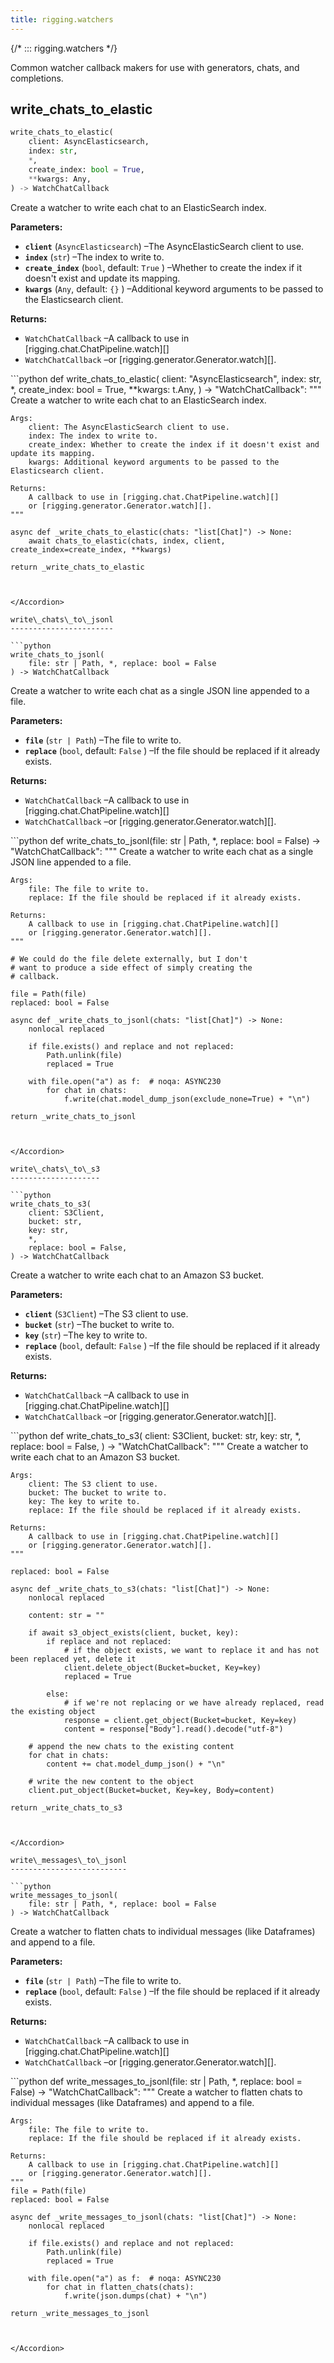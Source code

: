 ```yaml
---
title: rigging.watchers
---
```


{/*
::: rigging.watchers
*/}

Common watcher callback makers for use with generators, chats, and completions.

write\_chats\_to\_elastic
-------------------------

```python
write_chats_to_elastic(
    client: AsyncElasticsearch,
    index: str,
    *,
    create_index: bool = True,
    **kwargs: Any,
) -> WatchChatCallback
```

Create a watcher to write each chat to an ElasticSearch index.

**Parameters:**

* **`client`**
  (`AsyncElasticsearch`)
  –The AsyncElasticSearch client to use.
* **`index`**
  (`str`)
  –The index to write to.
* **`create_index`**
  (`bool`, default:
  `True`
  )
  –Whether to create the index if it doesn't exist and update its mapping.
* **`kwargs`**
  (`Any`, default:
  `{}`
  )
  –Additional keyword arguments to be passed to the Elasticsearch client.

**Returns:**

* `WatchChatCallback`
  –A callback to use in [rigging.chat.ChatPipeline.watch][]
* `WatchChatCallback`
  –or [rigging.generator.Generator.watch][].

<Accordion title="Source code in rigging/watchers.py" icon="code">
```python
def write_chats_to_elastic(
    client: "AsyncElasticsearch",
    index: str,
    *,
    create_index: bool = True,
    **kwargs: t.Any,
) -> "WatchChatCallback":
    """
    Create a watcher to write each chat to an ElasticSearch index.

    Args:
        client: The AsyncElasticSearch client to use.
        index: The index to write to.
        create_index: Whether to create the index if it doesn't exist and update its mapping.
        kwargs: Additional keyword arguments to be passed to the Elasticsearch client.

    Returns:
        A callback to use in [rigging.chat.ChatPipeline.watch][]
        or [rigging.generator.Generator.watch][].
    """

    async def _write_chats_to_elastic(chats: "list[Chat]") -> None:
        await chats_to_elastic(chats, index, client, create_index=create_index, **kwargs)

    return _write_chats_to_elastic
```


</Accordion>

write\_chats\_to\_jsonl
-----------------------

```python
write_chats_to_jsonl(
    file: str | Path, *, replace: bool = False
) -> WatchChatCallback
```

Create a watcher to write each chat as a single JSON line appended to a file.

**Parameters:**

* **`file`**
  (`str | Path`)
  –The file to write to.
* **`replace`**
  (`bool`, default:
  `False`
  )
  –If the file should be replaced if it already exists.

**Returns:**

* `WatchChatCallback`
  –A callback to use in [rigging.chat.ChatPipeline.watch][]
* `WatchChatCallback`
  –or [rigging.generator.Generator.watch][].

<Accordion title="Source code in rigging/watchers.py" icon="code">
```python
def write_chats_to_jsonl(file: str | Path, *, replace: bool = False) -> "WatchChatCallback":
    """
    Create a watcher to write each chat as a single JSON line appended to a file.

    Args:
        file: The file to write to.
        replace: If the file should be replaced if it already exists.

    Returns:
        A callback to use in [rigging.chat.ChatPipeline.watch][]
        or [rigging.generator.Generator.watch][].
    """

    # We could do the file delete externally, but I don't
    # want to produce a side effect of simply creating the
    # callback.

    file = Path(file)
    replaced: bool = False

    async def _write_chats_to_jsonl(chats: "list[Chat]") -> None:
        nonlocal replaced

        if file.exists() and replace and not replaced:
            Path.unlink(file)
            replaced = True

        with file.open("a") as f:  # noqa: ASYNC230
            for chat in chats:
                f.write(chat.model_dump_json(exclude_none=True) + "\n")

    return _write_chats_to_jsonl
```


</Accordion>

write\_chats\_to\_s3
--------------------

```python
write_chats_to_s3(
    client: S3Client,
    bucket: str,
    key: str,
    *,
    replace: bool = False,
) -> WatchChatCallback
```

Create a watcher to write each chat to an Amazon S3 bucket.

**Parameters:**

* **`client`**
  (`S3Client`)
  –The S3 client to use.
* **`bucket`**
  (`str`)
  –The bucket to write to.
* **`key`**
  (`str`)
  –The key to write to.
* **`replace`**
  (`bool`, default:
  `False`
  )
  –If the file should be replaced if it already exists.

**Returns:**

* `WatchChatCallback`
  –A callback to use in [rigging.chat.ChatPipeline.watch][]
* `WatchChatCallback`
  –or [rigging.generator.Generator.watch][].

<Accordion title="Source code in rigging/watchers.py" icon="code">
```python
def write_chats_to_s3(
    client: S3Client,
    bucket: str,
    key: str,
    *,
    replace: bool = False,
) -> "WatchChatCallback":
    """
    Create a watcher to write each chat to an Amazon S3 bucket.

    Args:
        client: The S3 client to use.
        bucket: The bucket to write to.
        key: The key to write to.
        replace: If the file should be replaced if it already exists.

    Returns:
        A callback to use in [rigging.chat.ChatPipeline.watch][]
        or [rigging.generator.Generator.watch][].
    """

    replaced: bool = False

    async def _write_chats_to_s3(chats: "list[Chat]") -> None:
        nonlocal replaced

        content: str = ""

        if await s3_object_exists(client, bucket, key):
            if replace and not replaced:
                # if the object exists, we want to replace it and has not been replaced yet, delete it
                client.delete_object(Bucket=bucket, Key=key)
                replaced = True

            else:
                # if we're not replacing or we have already replaced, read the existing object
                response = client.get_object(Bucket=bucket, Key=key)
                content = response["Body"].read().decode("utf-8")

        # append the new chats to the existing content
        for chat in chats:
            content += chat.model_dump_json() + "\n"

        # write the new content to the object
        client.put_object(Bucket=bucket, Key=key, Body=content)

    return _write_chats_to_s3
```


</Accordion>

write\_messages\_to\_jsonl
--------------------------

```python
write_messages_to_jsonl(
    file: str | Path, *, replace: bool = False
) -> WatchChatCallback
```

Create a watcher to flatten chats to individual messages (like Dataframes) and append to a file.

**Parameters:**

* **`file`**
  (`str | Path`)
  –The file to write to.
* **`replace`**
  (`bool`, default:
  `False`
  )
  –If the file should be replaced if it already exists.

**Returns:**

* `WatchChatCallback`
  –A callback to use in [rigging.chat.ChatPipeline.watch][]
* `WatchChatCallback`
  –or [rigging.generator.Generator.watch][].

<Accordion title="Source code in rigging/watchers.py" icon="code">
```python
def write_messages_to_jsonl(file: str | Path, *, replace: bool = False) -> "WatchChatCallback":
    """
    Create a watcher to flatten chats to individual messages (like Dataframes) and append to a file.

    Args:
        file: The file to write to.
        replace: If the file should be replaced if it already exists.

    Returns:
        A callback to use in [rigging.chat.ChatPipeline.watch][]
        or [rigging.generator.Generator.watch][].
    """
    file = Path(file)
    replaced: bool = False

    async def _write_messages_to_jsonl(chats: "list[Chat]") -> None:
        nonlocal replaced

        if file.exists() and replace and not replaced:
            Path.unlink(file)
            replaced = True

        with file.open("a") as f:  # noqa: ASYNC230
            for chat in flatten_chats(chats):
                f.write(json.dumps(chat) + "\n")

    return _write_messages_to_jsonl
```


</Accordion>